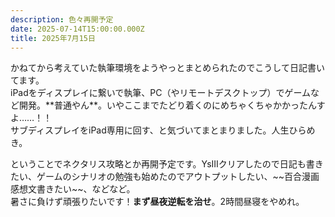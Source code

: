 ```yaml
---
description: 色々再開予定
date: 2025-07-14T15:00:00.000Z
title: 2025年7月15日
---
```


かねてから考えていた執筆環境をようやっとまとめられたのでこうして日記書いてます。\
iPadをディスプレイに繋いで執筆、PC（やリモートデスクトップ）でゲームなど開発。\*\*普通やん\*\*。いやここまでたどり着くのにめちゃくちゃかかったんすよ……！！\
サブディスプレイをiPad専用に回す、と気づいてまとまりました。人生ひらめき。

ということでネクタリス攻略とか再開予定です。YsIIIクリアしたので日記も書きたい、ゲームのシナリオの勉強も始めたのでアウトプットしたい、\~\~百合漫画感想文書きたい\~\~、などなど。\
暑さに負けず頑張りたいです！**まず昼夜逆転を治せ**。2時間昼寝をやめれ。
